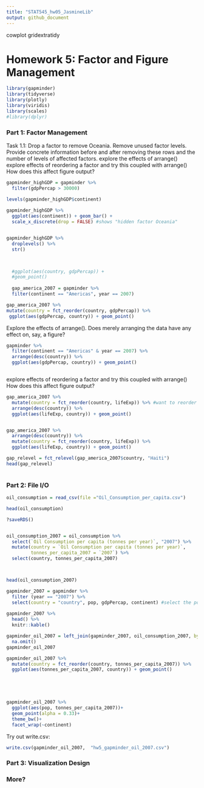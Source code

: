 ```yaml
---
title: "STAT545_hw05_JasmineLib"
output: github_document
---
```

cowplot
gridextratidy

# Homework 5: Factor and Figure Management
```r
library(gapminder)
library(tidyverse)
library(plotly)
library(viridis)
library(scales)
#library(dplyr)
```


### Part 1: Factor Management

Task 1.1: Drop a factor to remove Oceania. Remove unused factor levels. Provide concrete information before and after removing these rows and the number of levels of affected factors.
explore the effects of arrange()
explore effects of reordering a factor and try this coupled with arrange() How does this affect figure output?
```r

gapminder_highGDP = gapminder %>% 
  filter(gdpPercap > 30000)

levels(gapminder_highGDP$continent)
  
gapminder_highGDP %>% 
  ggplot(aes(continent)) + geom_bar() + 
  scale_x_discrete(drop = FALSE) #shows "hidden factor Oceania"


gapminder_highGDP %>% 
  droplevels() %>%  
  str()


  
  #ggplot(aes(country, gdpPercap)) +
  #geom_point() 
  
  gap_america_2007 = gapminder %>% 
  filter(continent == "Americas", year == 2007)

gap_america_2007 %>% 
mutate(country = fct_reorder(country, gdpPercap)) %>%
 ggplot(aes(gdpPercap, country)) + geom_point()
```


Explore the effects of arrange(). Does merely arranging the data have any effect on, say, a figure?
```r
gapminder %>% 
  filter(continent == "Americas" & year == 2007) %>% 
  arrange(desc(country)) %>% 
  ggplot(aes(gdpPercap, country)) + geom_point()



```


explore effects of reordering a factor and try this coupled with arrange() How does this affect figure output?
```r
gap_america_2007 %>% 
  mutate(country = fct_reorder(country, lifeExp)) %>% #want to reorder country. how? order by lifeexp
  arrange(desc(country)) %>% 
  ggplot(aes(lifeExp, country)) + geom_point()


gap_america_2007 %>% 
  arrange(desc(country)) %>% 
  mutate(country = fct_reorder(country, lifeExp)) %>% 
  ggplot(aes(lifeExp, country)) + geom_point()

gap_relevel = fct_relevel(gap_america_2007$country, "Haiti")
head(gap_relevel)
  
```

### Part 2: File I/O

```r
oil_consumption = read_csv(file ="Oil_Consumption_per_capita.csv")

head(oil_consumption)

?saveRDS()


oil_consumption_2007 = oil_consumption %>% 
  select(`Oil Consumption per capita (tonnes per year)`, "2007") %>% 
  mutate(country = `Oil Consumption per capita (tonnes per year)`, 
         tonnes_per_capita_2007 = `2007`) %>% 
  select(country, tonnes_per_capita_2007)



head(oil_consumption_2007)

```

```r
gapminder_2007 = gapminder %>% 
  filter (year == "2007") %>% 
  select(country = "country", pop, gdpPercap, continent) #select the population and gdpPercap data for the year 2007. 
  
gapminder_2007 %>% 
  head() %>% 
  knitr::kable()
```

```r
gapminder_oil_2007 = left_join(gapminder_2007, oil_consumption_2007, by= "country") %>% 
  na.omit() 
gapminder_oil_2007

gapminder_oil_2007 %>% 
  mutate(country = fct_reorder(country, tonnes_per_capita_2007)) %>% 
  ggplot(aes(tonnes_per_capita_2007, country)) + geom_point()



  

gapminder_oil_2007 %>% 
  ggplot(aes(pop, tonnes_per_capita_2007))+
  geom_point(alpha = 0.33)+
  theme_bw()+
  facet_wrap(~continent)

```


Try out write.csv:
```r
write.csv(gapminder_oil_2007,  "hw5_gapminder_oil_2007.csv")
```

### Part 3: Visualization Design
 






### More? 